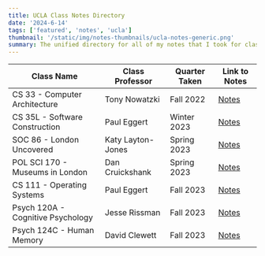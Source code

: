```yaml
---
title: UCLA Class Notes Directory
date: '2024-6-14'
tags: ['featured', 'notes', 'ucla']
thumbnail: '/static/img/notes-thumbnails/ucla-notes-generic.png'
summary: The unified directory for all of my notes that I took for classes at UCLA.
---
```


| Class Name                        | Class Professor   | Quarter Taken | Link to Notes                                                  |
| --------------------------------- | ----------------- | ------------- | -------------------------------------------------------------- |
| CS 33 - Computer Architecture     | Tony Nowatzki     | Fall 2022     | [Notes](https://www.blog.apurvashah.org/tags/cs-33)            |
| CS 35L - Software Construction    | Paul Eggert       | Winter 2023   | [Notes](https://www.blog.apurvashah.org/tags/cs-35l)           |
| SOC 86 - London Uncovered         | Katy Layton-Jones | Spring 2023   | [Notes](https://www.blog.apurvashah.org/tags/london-uncovered) |
| POL SCI 170 - Museums in London   | Dan Cruickshank   | Spring 2023   | [Notes](https://www.blog.apurvashah.org/tags/museums)          |
| CS 111 - Operating Systems        | Paul Eggert       | Fall 2023     | [Notes](https://www.blog.apurvashah.org/tags/cs-111)           |
| Psych 120A - Cognitive Psychology | Jesse Rissman     | Fall 2023     | [Notes](https://www.blog.apurvashah.org/tags/psych-120a)       |
| Psych 124C - Human Memory         | David Clewett     | Fall 2023     | [Notes](https://www.blog.apurvashah.org/tags/psych-124c)       |
